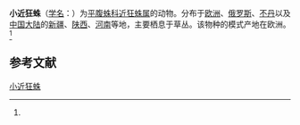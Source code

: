 {{Speciesbox
| name = 小近狂蛛
| status = 
| status_system = 
| image = Drassyllus pusillus.jpg
| genus = Drassyllus
| species = pusillus
| authority = (C.L.Koch, 1833)<ref name='id14327'>{{cite web| url =http://www.bioinfo.cn/db05/BjdwSpecies.php?action=view&id=14327| title =小近狂蛛| work =《中国动物物种编目数据库》| publisher =中国科学院微生物研究所| author =中国科学院动物研究所| accessdate =2009-04-28| deadurl =yes| archiveurl =https://web.archive.org/web/20160305073423/http://www.bioinfo.cn/db05/BjdwSpecies.php?action=view&id=14327| archivedate =2016-03-05}}</ref>
}}

'''小近狂蛛'''（[[学名|学名]]：{{lang|la|''Drassyllus pusillus''}}）为[[平腹蛛科|平腹蛛科]][[近狂蛛属|近狂蛛属]]的动物。分布于[[欧洲|欧洲]]、[[俄罗斯|俄罗斯]]、[[不丹|不丹]]以及[[中国大陆|中国大陆]]的[[新疆|新疆]]、[[陕西|陕西]]、[[河南|河南]]等地，主要栖息于草丛。该物种的模式产地在欧洲。<ref name='id14327'/>

== 参考文献 ==
{{reflist}}

{{Wikispecies|Drassyllus pusillus}}
{{Taxonbar|from=Q1060242}}

[[Category:近狂蛛属|小近狂蛛]]


{{蜘蛛小作品}}